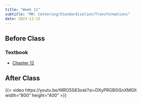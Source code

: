 ```yaml
---
title: "Week 11"
subtitle: "MR: Centering/Standardization/Transformations"
date: 2023-11-13
---
```


## Before Class

### Textbook

-   [Chapter
    12](https://psy503-found-stats.netlify.app/readings_pdf/Regression%20and%20Other%20Stories%20by%20Andrew%20Gelman,%20Jennifer%20Hill,%20Aki%20Vehtari.pdf)

## After Class

{{< video https://youtu.be/f4RO5S83osk?si=DXyPRGB0iSnXMGIt width="800" height="400" >}}
